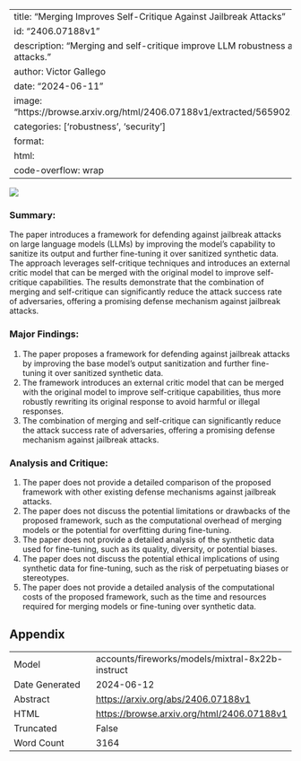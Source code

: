 
---
title: "Merging Improves Self-Critique Against Jailbreak Attacks"
id: "2406.07188v1"
description: "Merging and self-critique improve LLM robustness against jailbreak attacks."
author: Victor Gallego
date: "2024-06-11"
image: "https://browse.arxiv.org/html/2406.07188v1/extracted/5659021/images/merging.png"
categories: ['robustness', 'security']
format:
  html:
    code-overflow: wrap
---

![](https://browse.arxiv.org/html/2406.07188v1/extracted/5659021/images/merging.png)

### Summary:

The paper introduces a framework for defending against jailbreak attacks on large language models (LLMs) by improving the model's capability to sanitize its output and further fine-tuning it over sanitized synthetic data. The approach leverages self-critique techniques and introduces an external critic model that can be merged with the original model to improve self-critique capabilities. The results demonstrate that the combination of merging and self-critique can significantly reduce the attack success rate of adversaries, offering a promising defense mechanism against jailbreak attacks.

### Major Findings:

1. The paper proposes a framework for defending against jailbreak attacks by improving the base model's output sanitization and further fine-tuning it over sanitized synthetic data.
2. The framework introduces an external critic model that can be merged with the original model to improve self-critique capabilities, thus more robustly rewriting its original response to avoid harmful or illegal responses.
3. The combination of merging and self-critique can significantly reduce the attack success rate of adversaries, offering a promising defense mechanism against jailbreak attacks.

### Analysis and Critique:

1. The paper does not provide a detailed comparison of the proposed framework with other existing defense mechanisms against jailbreak attacks.
2. The paper does not discuss the potential limitations or drawbacks of the proposed framework, such as the computational overhead of merging models or the potential for overfitting during fine-tuning.
3. The paper does not provide a detailed analysis of the synthetic data used for fine-tuning, such as its quality, diversity, or potential biases.
4. The paper does not discuss the potential ethical implications of using synthetic data for fine-tuning, such as the risk of perpetuating biases or stereotypes.
5. The paper does not provide a detailed analysis of the computational costs of the proposed framework, such as the time and resources required for merging models or fine-tuning over synthetic data.

## Appendix

|          |          |
|----------|----------|
| Model     | accounts/fireworks/models/mixtral-8x22b-instruct       |
| Date Generated     | 2024-06-12       |
| Abstract | [https://arxiv.org/abs/2406.07188v1](https://arxiv.org/abs/2406.07188v1)        |
| HTML     | [https://browse.arxiv.org/html/2406.07188v1](https://browse.arxiv.org/html/2406.07188v1)       |
| Truncated       | False       |
| Word Count       | 3164       |